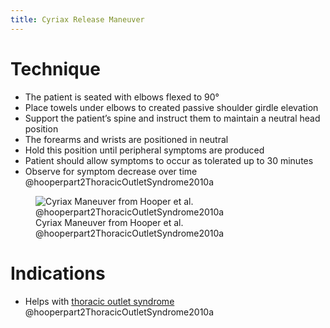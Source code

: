 ```yaml
---
title: Cyriax Release Maneuver
---
```


# Technique

- The patient is seated with elbows flexed to 90°
- Place towels under elbows to created passive shoulder girdle elevation
- Support the patient's spine and instruct them to maintain a neutral head position
- The forearms and wrists are positioned in neutral
- Hold this position until peripheral symptoms are produced
- Patient should allow symptoms to occur as tolerated up to 30 minutes
- Observe for symptom decrease over time @hooperpart2ThoracicOutletSyndrome2010a

![Cyriax Maneuver from Hooper et al. @hooperpart2ThoracicOutletSyndrome2010a](/The Archive/Interventions/Upper Extremity/images/hooperpart2 fig1 cyriax release maneuver.jpeg)

# Indications

- Helps with [thoracic outlet syndrome]({{< var ref-thoracic-outlet.syndrome >}}) @hooperpart2ThoracicOutletSyndrome2010a